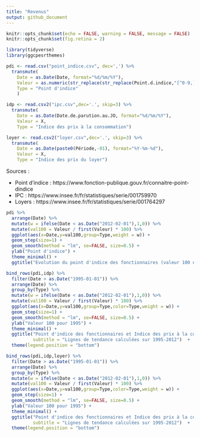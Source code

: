 ```yaml
---
title: "Revenus"
output: github_document
---
```


```r
knitr::opts_chunk$set(echo = FALSE, warning = FALSE, message = FALSE)
knitr::opts_chunk$set(fig.retina = 2)

library(tidyverse)
library(ggcpesrthemes)

pdi <- read.csv("point_indice.csv", dec=',') %>%
  transmute(
    Date = as.Date(Date, format="%d/%m/%Y"),
    Valeur = as.numeric(str_replace(str_replace(Point.d.indice,"[^0-9,]",""), ",",".")),
    Type = "Point d'indice"
    ) 

idp <- read.csv2("ipc.csv",dec='.', skip=3) %>% 
  transmute(
    Date = as.Date(Date.de.parution.au.JO, format="%d/%m/%Y"),
    Valeur = X,
    Type = "Indice des prix à la consommation")

loyer <- read.csv2("loyer.csv",dec='.', skip=3) %>% 
  transmute(
    Date = as.Date(paste0(Période,-01), format="%Y-%m-%d"),
    Valeur = X,
    Type = "Indice des prix du loyer")
```

Sources : 

- Point d'indice : https://www.fonction-publique.gouv.fr/connaitre-point-dindice
- IPC : https://www.insee.fr/fr/statistiques/serie/001759970
- Loyers : https://www.insee.fr/fr/statistiques/serie/001764297

```r
pdi %>% 
  arrange(Date) %>%
  mutate(w = ifelse(Date < as.Date("2012-02-01"),1,0)) %>%
  mutate(val100 = Valeur / first(Valeur) * 100) %>%
  ggplot(aes(x=Date,y=val100,group=Type,weight = w)) +
  geom_step(size=1) +
  geom_smooth(method = "lm", se=FALSE, size=0.5) +
  ylab("Point d'indice") +
  theme_minimal() +
  ggtitle("Evolution du point d'indice des fonctionnaires (valeur 100 en 1995)") 
```

```r
bind_rows(pdi,idp) %>% 
  filter(Date > as.Date("1995-01-01")) %>%
  arrange(Date) %>%
  group_by(Type) %>%
  mutate(w = ifelse(Date < as.Date("2012-02-01"),1,0)) %>%
  mutate(val100 = Valeur / first(Valeur) * 100) %>%
  ggplot(aes(x=Date,y=val100,group=Type,color=Type,weight = w)) +
  geom_step(size=1) +
  geom_smooth(method = "lm", se=FALSE, size=0.5) +
  ylab("Valeur 100 pour 1995") +
  theme_minimal() +
  ggtitle("Point d'indice des fonctionnaires et Indice des prix à la consommation", 
          subtitle = "Lignes de tendance calculées sur 1995-2012")  +
  theme(legend.position = "bottom")
```


```r
bind_rows(pdi,idp,loyer) %>% 
  filter(Date > as.Date("1995-01-01")) %>%
  arrange(Date) %>%
  group_by(Type) %>%
  mutate(w = ifelse(Date < as.Date("2012-02-01"),1,0)) %>%
  mutate(val100 = Valeur / first(Valeur) * 100) %>%
  ggplot(aes(x=Date,y=val100,group=Type,color=Type,weight = w)) +
  geom_step(size=1) +
  geom_smooth(method = "lm", se=FALSE, size=0.5) +
  ylab("Valeur 100 pour 1995") +
  theme_minimal() +
  ggtitle("Point d'indice des fonctionnaires et Indice des prix à la consommation et loyers", 
          subtitle = "Lignes de tendance calculées sur 1995-2012")  +
  theme(legend.position = "bottom")
```
